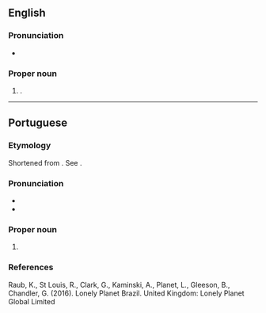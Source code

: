 {{also|fortaleza}}
==English==

===Pronunciation===
* {{IPA|en|/fɔɹtəˈleɪzə/}}

===Proper noun===
{{en-proper noun}}

# {{place|en|municipality/state capital|s/Ceará|c/Brazil}}.

----

==Portuguese==

===Etymology===
Shortened from {{m|pt|Fortaleza}} {{m|pt|da}} {{m|pt|Nossa}} {{m|pt|Senhora}} {{m|pt|de}} {{m|pt|Assunção|t=Fort of Our Lady of the Assumption}}. See {{m|pt|fortaleza|t=fortress}}.

===Pronunciation===
{{pt-IPA|Fortalêza}}
* {{homophones|pt|fortaleza}}
* {{hyph|pt|For|ta|le|za}}

===Proper noun===
{{pt-proper noun|f}}

# {{place|pt|municipality/state capital|s/Ceará|c/Brazil|t=Fortaleza}}

===References===
Raub, K., St Louis, R., Clark, G., Kaminski, A., Planet, L., Gleeson, B., Chandler, G. (2016). Lonely Planet Brazil. United Kingdom: Lonely Planet Global Limited